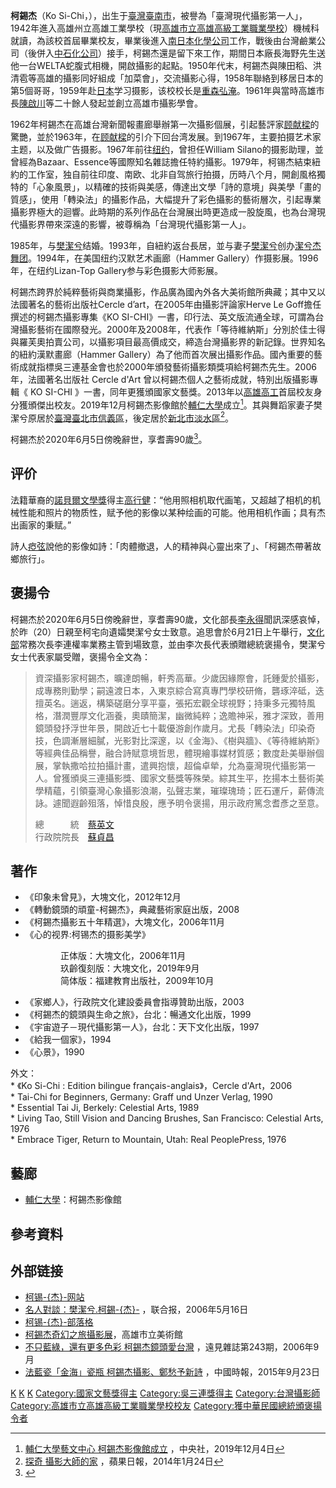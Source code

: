 {{Refimprove|time=2022-04-18T12:40:54+00:00}}
{{NoteTA
|T=zh-tw:柯錫杰;zh-hans:柯锡杰
|1=zh-tw:柯錫杰;zh-hans:柯锡杰
}}
{{Infobox artist
| name          = 柯錫杰
| image         = 
| image_size    = 
| alt           = 
| caption       = 
| birth_name    = 
| birth_date    = {{birthdate|1929|8|10}}
| birth_place   = {{TWN-JPN}}[[臺南州|臺南州]]
| death_date    =  {{Death date and age|2020|6|5|1929|8|10}}
| death_place   = 
| nationality   = {{Flag|Empire of Japan}}（1929年－1945年）
{{ROC}}（1945年至今）
| spouse        = 樊潔兮
| field         = 攝影
| training      = [[高雄高工|高雄市立高雄工業職業學校]]<br>日本{{Link-ja|東京綜合寫真専門學校|東京綜合写真専門学校}}
| movement      = 心象風景
| works         = 《印象未曾見》 <br>
《轉動鏡頭的頑童-柯錫杰》<br>
《柯錫杰攝影五十年精選》<br>
《心的视界:柯锡杰的摄影美学》<br>
《家鄉人》<br>
《柯錫杰的鏡頭與生命之旅》<br>
《宇宙遊子－現代攝影第一人》<br>
《給我一個家》<br>
《心景》<br>
Ko Si-Chi : Edition bilingue français-anglais<br>
Tai-Chi for Beginners<br>
Essential Tai Ji<br>
Living Tao, Still Vision and Dancing Brushes<br>
Embrace Tiger, Return to Mountain<br>
| patrons       = 
| influenced by = 
| influenced    = 
| awards        = [[國家文藝獎|國家文藝獎]]<br>[[吳三連獎|吳三連藝術獎]]
| elected       = 
| website       = <!-- {{URL|Example.com}} -->
| bgcolour      = #BCD4E6
}}

'''柯錫杰'''（Ko Si-Chi，{{bd|1929年|8月10日|2020年|6月5日|catIdx=Ko}}），出生于[[臺灣|臺灣]][[臺南市|臺南市]]，被譽為「臺灣現代攝影第一人」，1942年進入高雄州立高雄工業學校（現[[高雄市立高雄高級工業職業學校|高雄市立高雄高級工業職業學校]]）機械科就讀，為該校首屆畢業校友，畢業後進入[[南日本化學工業株式會社溴素工廠|南日本化學公司]]工作，戰後由台灣鹼業公司（後併入[[中國石油化學工業開發|中石化公司]]）接手，柯錫杰還是留下來工作，期間日本廠長海野先生送他一台WELTA蛇腹式相機，開啟攝影的起點。1950年代末，柯錫杰與陳田稻、洪清雹等高雄的攝影同好組成「加菜會」，交流攝影心得，1958年聯絡到移居日本的第5個哥哥，1959年赴[[日本|日本]]{{Link-ja|東京綜合寫真専門學校|東京綜合写真専門学校}}学习摄影，该校校长是[[重森弘淹|重森弘淹]]。1961年與當時高雄市長[[陳啟川|陳啟川]]等二十餘人發起並創立高雄市攝影學會。{{Citation needed|time=2022-04-18T12:42:24+00:00}}

1962年柯錫杰在高雄台灣新聞報畫廊舉辦第一次攝影個展，引起藝評家[[顾献樑|顾献樑]]的驚艷，並於1963年，在[[顾献樑|顾献樑]]的引介下回台湾发展。到1967年，主要拍摄艺术家主题，以及做广告摄影。1967年前往[[纽约|纽约]]，曾担任William Silano的摄影助理，並曾經為Bazaar、Essence等國際知名雜誌擔任特約攝影。1979年，柯锡杰結束紐約的工作室，独自前往印度、南欧、北非自驾旅行拍摄，历時八个月，開創風格獨特的「心象風景」，以精確的技術與美感，傳達出文學「詩的意境」與美學「畫的質感」，使用「轉染法」的攝影作品，大幅提升了彩色攝影的藝術層次，引起專業攝影界極大的迴響。此時期的系列作品在台灣展出時更造成一股旋風，也為台灣現代攝影界帶來深遠的影響，被尊稱為「台灣現代攝影第一人」。{{Citation needed|time=2022-04-18T12:42:24+00:00}}

1985年，与[[樊潔兮|樊潔兮]]结婚。1993年，自紐約返台長居，並与妻子[[樊潔兮|樊潔兮]]创办[[潔兮杰舞团|潔兮杰舞团]]。1994年，在美国纽约汉默艺术画廊（Hammer Gallery）作摄影展。1996年，在纽约Lizan-Top Gallery参与彩色摄影大师影展。{{Citation needed|time=2022-04-18T12:42:24+00:00}}

柯錫杰跨界於純粹藝術與商業攝影，作品廣為國內外各大美術館所典藏；其中又以法國著名的藝術出版社Cercle d’art，在2005年由攝影評論家Herve Le Goff擔任撰述的柯錫杰攝影專集《KO SI-CHI》一書，印行法、英文版流通全球，可謂為台灣攝影藝術在國際發光。2000年及2008年，代表作「等待維納斯」分別於佳士得與羅芙奧拍賣公司，以攝影項目最高價成交，締造台灣攝影界的新記錄。世界知名的紐約漢默畫廊（Hammer Gallery）為了他而首次展出攝影作品。國內重要的藝術成就指標吳三連基金會也於2000年頒發藝術攝影類獎項給柯錫杰先生。2006年，法國著名岀版社 Cercle d'Art 曾以柯錫杰個人之藝術成就，特別出版攝影專輯《 KO SI-CHI 》一書，同年更獲頒國家文藝獎。2013年以[[高雄高工|高雄高工]]首屆校友身分獲頒傑出校友。2019年12月柯錫杰影像館於[[輔仁大學|輔仁大學]]成立<ref>[https://www.cna.com.tw/news/acul/201912040271.aspx 輔仁大學藝文中心 柯錫杰影像館成立] {{Wayback|url=https://www.cna.com.tw/news/acul/201912040271.aspx |date=20201024182857 }}，中央社，2019年12月4日</ref>。其與舞蹈家妻子樊潔兮原居於[[臺灣|臺灣]][[臺北市|臺北市]][[信義區_(臺北市)|信義區]]，後定居於[[新北市|新北市]][[淡水區|淡水區]]<ref>[http://www.appledaily.com.tw/appledaily/article/property/20140124/35598919/ 探奇 攝影大師的家] {{Wayback|url=http://www.appledaily.com.tw/appledaily/article/property/20140124/35598919/ |date=20170519043022 }}，蘋果日報，2014年1月24日</ref>。

柯錫杰於2020年6月5日傍晚辭世，享耆壽90歲<ref name=udn20200606>{{cite | url = https://udn.com/news/story/7270/4617704 | title = “台灣現代攝影第一人！ 開創心象風格 柯錫杰昨辭世 | author = 葉冠妤 | work = 聯合報 | date = 2020-06-06 | archiveurl = https://web.archive.org/web/20200606105630/https://udn.com/news/story/7270/4617704 | archivedate = 2020-06-06 | deadurl = no | accessdate = 2020-06-06 }}</ref>。

==评价==
法籍華裔的[[諾貝爾文學獎|諾貝爾文學獎]]得主[[高行健|高行健]]：“他用照相机取代画笔，又超越了相机的机械性能和照片的物质性，赋予他的影像以某种绘画的可能。他用相机作画；具有杰出画家的秉赋。”{{Citation needed|time=2022-04-18T12:42:24+00:00}}

詩人[[瘂弦|瘂弦]]說他的影像如詩：「肉體撤退，人的精神與心靈出來了」、「柯錫杰帶著故鄉旅行」。{{Citation needed|time=2022-04-18T12:42:24+00:00}}

==褒揚令==
柯錫杰於2020年6月5日傍晚辭世，享耆壽90歲，文化部長[[李永得|李永得]]聞訊深感哀悼，於昨（20）日親至柯宅向遺孀樊潔兮女士致意。追思會於6月21日上午舉行，[[中華民國文化部|文化部]]常務次長李連權率業務主管到場致意，並由李次長代表頒贈總統褒揚令，樊潔兮女士代表家屬受贈，褒揚令全文為：
<blockquote style="border: 1px solid blue; padding: 0.5em 0.8em;">
資深攝影家柯錫杰，曠達朗暢，軒秀高華。少歲因緣際會，託鍾愛於攝影，成專務則勤學；嗣遠渡日本，入東京綜合寫真專門學校研脩，礱琢淬砥，迭擅英名。遄返，構築磋磨分享平臺，張拓宏觀全球視野；持秉多元獨特風格，潛潤豐厚文化涵養，奧賾簡潔，幽微純粹；逸贍神采，雅才深致，善用鏡頭發抒浮世年景，開啟近七十載優游創作歲月。尤長「轉染法」印染奇技，色調漸層細膩，光影對比深邃，以《金海》、《樹與牆》、《等待維納斯》等經典佳品稱譽，融合詩賦意境哲思，體現繪事媒材質感；數度赴美舉辦個展，掌執撒哈拉拍攝計畫，遣興抱懷，超倫卓犖，允為臺灣現代攝影第一人。曾獲頒吳三連攝影獎、國家文藝獎等殊榮。綜其生平，扢揚本土藝術美學精蘊，引領臺灣心象攝影浪潮，弘聲志業，璀璨瑰琦；匠石運斤，薪傳流詠。遽聞遐齡殂落，悼惜良殷，應予明令褒揚，用示政府篤念耆彥之至意。<br>
<p align=right>總　　　統　[[蔡英文|蔡英文]]　　　　<br>
行政院院長　[[蘇貞昌|蘇貞昌]]　　　　</p>
</blockquote>

==著作==
* 《印象未曾見》，大塊文化，2012年12月 <br>
* 《轉動鏡頭的頑童-柯錫杰》，典藏藝術家庭出版，2008 <br>
* 《柯錫杰攝影五十年精選》，大塊文化，2006年11月<br>
* 《心的视界:柯锡杰的摄影美学》
::正体版：大塊文化，2006年11月
::玖齡復刻版：大塊文化，2019年9月
::简体版：福建教育出版社，2009年10月
* 《家鄉人》，行政院文化建設委員會指導贊助出版，2003<br>
* 《柯錫杰的鏡頭與生命之旅》，台北：暢通文化出版，1999<br>
* 《宇宙遊子－現代攝影第一人》，台北：天下文化出版，1997<br>
* 《給我一個家》，1994<br>
* 《心景》，1990<br>

外文：<br>
* 《Ko Si-Chi : Edition bilingue français-anglais》，Cercle d'Art，2006 <br>
* Tai-Chi for Beginners, Germany: Graff und Unzer Verlag, 1990<br>
* Essential Tai Ji, Berkely: Celestial Arts, 1989<br>
* Living Tao, Still Vision and Dancing Brushes, San Francisco: Celestial Arts, 1976<br>
* Embrace Tiger, Return to Mountain, Utah: Real PeoplePress, 1976<br>

== 藝廊 ==
* [[輔仁大學|輔仁大學]]：柯錫杰影像館

== 參考資料 ==
{{Reflist}}

==外部链接==
*[https://web.archive.org/web/20100513071138/http://kosichi.com/ 柯锡-{杰}-网站]
*[http://theme.udn.com/theme/story/6313/219935 名人對談：樊潔兮.柯錫-{杰}-] {{Wayback|url=http://theme.udn.com/theme/story/6313/219935 |date=20201028145957 }}，联合报，2006年5月16日
*[http://sichiko.blogspot.com/ 柯锡-{杰}-部落格] {{Wayback|url=http://sichiko.blogspot.com/ |date=20200107004522 }}
*[https://web.archive.org/web/20151208140654/http://www.kmfa.gov.tw/home01_3.aspx?ID=$4101&IDK=2&EXEC=L&DATA=2065&AP=$4101_HISTORY-1%5E$4101_PN-8 柯錫杰奇幻之旅攝影展]，高雄市立美術館
*[http://store.gvm.com.tw/article_content_12398_2.html 不只藍綠，還有更多色彩 柯錫杰鏡頭愛台灣] {{Wayback|url=http://store.gvm.com.tw/article_content_12398_2.html |date=20201020081723 }}，遠見雜誌第243期，2006年9月
*[http://www.chinatimes.com/realtimenews/20150923004376-260405 法藍瓷「金海」瓷瓶 柯錫杰攝影、鄭愁予新詩] {{Wayback|url=http://www.chinatimes.com/realtimenews/20150923004376-260405 |date=20201027023942 }}，中國時報，2015年9月23日
{{authority control}}
[[Category:1929年出生|K]]
[[Category:台南市人|K]]
[[Category:柯姓|K]]
[[Category:國家文藝獎得主|Category:國家文藝獎得主]]
[[Category:吳三連獎得主|Category:吳三連獎得主]]
[[Category:台灣攝影師|Category:台灣攝影師]]
[[Category:高雄市立高雄高級工業職業學校校友|Category:高雄市立高雄高級工業職業學校校友]]
[[Category:獲中華民國總統頒褒揚令者|Category:獲中華民國總統頒褒揚令者]]